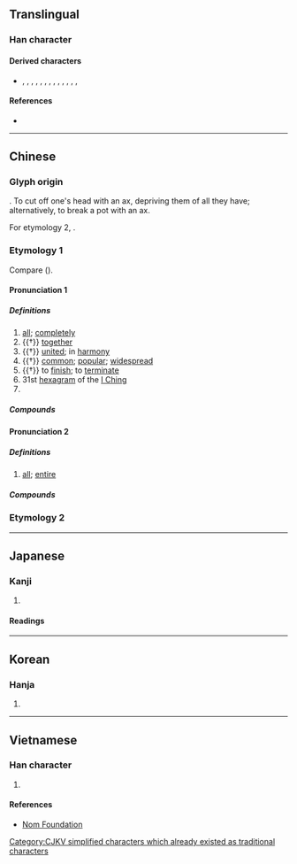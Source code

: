 {{also|或|鹹|㖅}}
{{character info/new}}
==Translingual==

===Han character===
{{Han char|rn=30|rad=口|as=06|sn=9|four=53200|canj=IHMR|ids=⿵戌口,⿵戊𠮛}}

====Derived characters====
* {{l|mul|感}}, {{l|mul|鹹}}, {{l|mul|諴}}, {{l|mul|䶢}}, {{l|mul|箴}}, {{l|mul|減}}, {{l|mul|麙}}, {{l|mul|顑}}, {{l|mul|椷}}, {{l|mul|䁍}}, {{l|mul|葴}}, {{l|mul|㨔}}, {{l|mul|緘}}, {{l|mul|鍼}}

====References====
* {{Han ref|kx=0187.190|dkj=03563|dj=0406.190|hdz=21404.020|uh=54B8}}

----

==Chinese==
{{zh-forms|alt=冚-Cantonese “all; entire”}}

===Glyph origin===
{{Han etym}}
{{Han compound|戌|口|t1=axe|t2=mouth (person) or clay pot|ls=ic}}. To cut off one's head with an ax, depriving them of all they have; alternatively, to break a pot with an ax.

For etymology 2, {{Han simp|鹹|f=鹵|t=&nbsp;|nocap=1}}.

===Etymology 1===
Compare {{cog|km|ព្រម||to agree; to go along with; together}} ({{zh-ref|Schuessler, 2007}}).

{{etystub|zh}}

====Pronunciation 1====
{{zh-pron
|m=xián
|m-s=
|c=haam4
|c-t=ham3
|g=
|h=pfs=hàm
|j=
|mb=
|md=
|mn=hâm
|mn-t=ham5
|w=
|x=
|mc=y
|oc=y
|ma=
|cat=adv,a,v,n
}}

=====Definitions=====
{{zh-hanzi}}

# [[all]]; [[completely]]
# {{†}} [[together]]
# {{†}} [[united]]; in [[harmony]]
# {{†}} [[common]]; [[popular]]; [[widespread]]
# {{†}} to [[finish]]; to [[terminate]]
# 31st [[hexagram]] of the [[I Ching]]
# {{surname|lang=zh}}

=====Compounds=====
{{zh-der|老少咸宜|咸五登三|咸和|咸宜|咸池|咸豐|咸豐草|咸陽|咸陽宮|咸陽火|大咸|季咸|巫咸|彭咸|悲犬咸陽|老幼咸宜|阮咸|阿咸|咸寧}}

====Pronunciation 2====
{{zh-pron
|c=ham6
|c-t=ham5
|cat=a
}}

=====Definitions=====
{{zh-hanzi}}

# {{lb|zh|Cantonese}} [[all]]; [[entire]]

=====Compounds=====
{{zh-der|咸家富貴|咸家鏟|咸家祥}}


===Etymology 2===
{{zh-see|鹹}}

{{zh-cat|Intermediate}}

----

==Japanese==

===Kanji===
{{ja-kanji|grade=|rs=口06}}

# {{defn|lang=ja|sort=口06}}

====Readings====
{{ja-readings
|on=かん, げん
|kun=みな-
}}

----

==Korean==

===Hanja===
{{ko-hanja|hangeul=함|rv=ham|mr=ham}}

# {{defn|lang=ko|sort=口06}}

----

==Vietnamese==

===Han character===
{{vi-readings|rs=口06|hanviet=hàm}}

# {{defn|lang=vi|sort=口06}}

====References====
* [http://nomfoundation.org/common/nom_details.php?codepoint=54b8 Nom Foundation]

[[Category:CJKV simplified characters which already existed as traditional characters]]